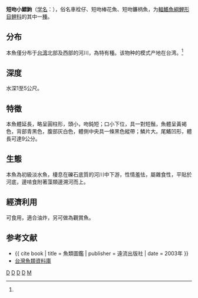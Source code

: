 {{Speciesbox 
| genus = Microphysogobio
| species = brevirostris
| status = NE
| authority = Günther, 1868<ref name='id6131'>{{cite web| url =http://www.bioinfo.cn/db05/BjdwSpecies.php?action=view&id=6131| title =短吻小鰾鮈| work =中国动物物种编目数据库| publisher =中国科学院微生物研究所| author =中国科学院动物研究所| accessdate =2009-04-11| deadurl =yes| archiveurl =https://web.archive.org/web/20160305093237/http://www.bioinfo.cn/db05/BjdwSpecies.php?action=view&id=6131| archivedate =2016-03-05}}</ref>
| synonyms = *''Pseudogobio brevirostris''<br /><small>Günther, 1868</small>
*''Abbottina brevirostris''<br /><small>Günther, 1868</small>
}}

'''短吻小鰾鮈'''（[[学名|学名]]：{{lang|la|''Microphysogobio brevirostris''}}），俗名車栓仔、短吻棒花魚、短吻鐮柄魚，为[[輻鰭魚綱|輻鰭魚綱]][[鯉形目|鯉形目]][[鲤科|鲤科]]的其中一[[種|種]]。

==分布==
本魚僅分布于[[台湾|台湾]]北部及西部的河川，為特有種。该物种的模式产地在台湾。<ref name='id6131'/>

==深度==
水深1至5公尺。

==特徵==
本魚體延長，略呈圓柱形，頭小，吻鈍短；口小下位，具一對短鬚，魚體呈黃褐色，背部青黑色，腹部灰白色，體側中央具一條黑色縱帶；鱗片大。尾鰭凹形，體長可達9公分。

==生態==
本魚為初級淡水魚，棲息在礫石底質的河川中下游，性情羞怯，屬雜食性，平貼於河底，邊啃食附著藻類邊溯河而上。

==經濟利用==
可食用，適合油炸，另可做為觀賞魚。

== 参考文献 ==
{{reflist}}
*{{ cite book | title = 魚類圖鑑 | publisher = 遠流出版社 | date = 2003年 }}
*[http://fishdb.sinica.edu.tw/ 台灣魚類資料庫] {{Wayback|url=http://fishdb.sinica.edu.tw/ |date=20160304193340 }}

{{Taxonbar}}

[[Category:食用鱼|D]]
[[Category:觀賞魚|D]]
[[Category:小鰾鮈屬|D]]
[[Category:台灣特有種|D]]
[[Category:1868年描述的魚類|M]]
